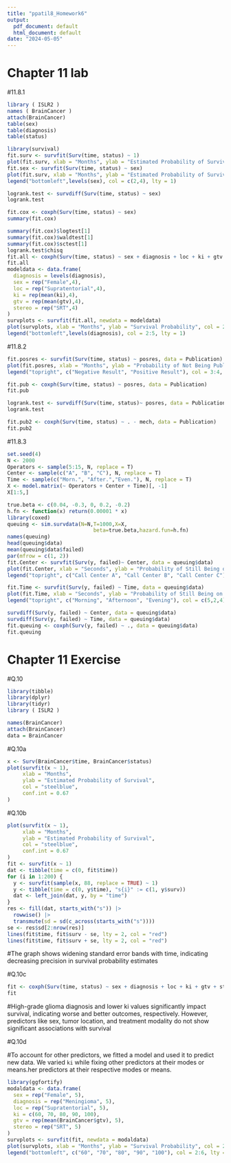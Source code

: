 ---
title: "ppatil8_Homework6"
output:
  pdf_document: default
  html_document: default
date: "2024-05-05"
---
# Chapter 11 lab

#11.8.1

```{r}

library ( ISLR2 )
names ( BrainCancer )
attach(BrainCancer)
table(sex)
table(diagnosis)
table(status)

library(survival)
fit.surv <- survfit(Surv(time, status) ~ 1)
plot(fit.surv, xlab = "Months", ylab = "Estimated Probability of Survival")
fit.sex <- survfit(Surv(time, status) ~ sex)
plot(fit.surv, xlab = "Months", ylab = "Estimated Probability of Survival", col = c(2, 4))
legend("bottomleft",levels(sex), col = c(2,4), lty = 1)

logrank.test <- survdiff(Surv(time, status) ~ sex)
logrank.test

fit.cox <- coxph(Surv(time, status) ~ sex)
summary(fit.cox)

summary(fit.cox)$logtest[1]
summary(fit.cox)$waldtest[1]
summary(fit.cox)$sctest[1]
logrank.test$chisq
fit.all <- coxph(Surv(time, status) ~ sex + diagnosis + loc + ki + gtv + stereo)
fit.all
modeldata <- data.frame(
  diagnosis = levels(diagnosis),
  sex = rep("Female",4),
  loc = rep("Supratentorial",4),
  ki = rep(mean(ki),4),
  gtv = rep(mean(gtv),4),
  stereo = rep("SRT",4)
)
survplots <- survfit(fit.all, newdata = modeldata)
plot(survplots, xlab = "Months", ylab = "Survival Probability", col = 2:5)
legend("bottomleft",levels(diagnosis), col = 2:5, lty = 1)
```
#11.8.2
```{r}
fit.posres <- survfit(Surv(time, status) ~ posres, data = Publication)
plot(fit.posres, xlab = "Months", ylab = "Probability of Not Being Published", col = 3:4)
legend("topright", c("Negative Result", "Positive Result"), col = 3:4, lty = 1)

fit.pub <- coxph(Surv(time, status) ~ posres, data = Publication)
fit.pub

logrank.test <- survdiff(Surv(time, status)~ posres, data = Publication)
logrank.test

fit.pub2 <- coxph(Surv(time, status) ~ . - mech, data = Publication)
fit.pub2
```

#11.8.3

```{r}

set.seed(4)
N <- 2000
Operators <- sample(5:15, N, replace = T)
Center <- sample(c("A", "B", "C"), N, replace = T)
Time <- sample(c("Morn.", "After.","Even."), N, replace = T)
X <- model.matrix(~ Operators + Center + Time)[, -1]
X[1:5,]

true.beta <- c(0.04, -0.3, 0, 0.2, -0.2)
h.fn <- function(x) return(0.00001 * x)
library(coxed)
queuing <- sim.survdata(N=N,T=1000,X=X,
                            beta=true.beta,hazard.fun=h.fn)
names(queuing)
head(queuing$data)
mean(queuing$data$failed)
par(mfrow = c(1, 2))
fit.Center <- survfit(Surv(y, failed)~ Center, data = queuing$data)
plot(fit.Center, xlab = "Seconds", ylab = "Probability of Still Being on Hold", col = c(2, 4, 5))
legend("topright", c("Call Center A", "Call Center B", "Call Center C"), col = c(2,4,5), lty =1)

fit.Time <- survfit(Surv(y, failed) ~ Time, data = queuing$data)
plot(fit.Time, xlab = "Seconds", ylab = "Probability of Still Being on Hold", col = c(2,4,5))
legend("topright", c("Morning", "Afternoon", "Evening"), col = c(5,2,4), lty =1)

survdiff(Surv(y, failed) ~ Center, data = queuing$data)
survdiff(Surv(y, failed) ~ Time, data = queuing$data)
fit.queuing <- coxph(Surv(y, failed) ~ ., data = queuing$data)
fit.queuing
```

# Chapter 11 Exercise

#Q.10

```{r}
library(tibble)
library(dplyr)
library(tidyr)
library ( ISLR2 )

names(BrainCancer)
attach(BrainCancer)
data = BrainCancer
```

#Q.10a

```{r}
x <- Surv(BrainCancer$time, BrainCancer$status)
plot(survfit(x ~ 1),
     xlab = "Months",
     ylab = "Estimated Probability of Survival",
     col = "steelblue",
     conf.int = 0.67
)
```

#Q.10b

```{r}
plot(survfit(x ~ 1),
     xlab = "Months",
     ylab = "Estimated Probability of Survival",
     col = "steelblue",
     conf.int = 0.67
)
fit <- survfit(x ~ 1)
dat <- tibble(time = c(0, fit$time))
for (i in 1:200) {
  y <- survfit(sample(x, 88, replace = TRUE) ~ 1)
  y <- tibble(time = c(0, y$time), "s{i}" := c(1, y$surv))
  dat <- left_join(dat, y, by = "time")
}
res <- fill(dat, starts_with("s")) |>
  rowwise() |>
  transmute(sd = sd(c_across(starts_with("s"))))
se <- res$sd[2:nrow(res)]
lines(fit$time, fit$surv - se, lty = 2, col = "red")
lines(fit$time, fit$surv + se, lty = 2, col = "red")
```

#The graph shows widening standard error bands with time, indicating decreasing precision in survival probability estimates

#Q.10c

```{r}

fit <- coxph(Surv(time, status) ~ sex + diagnosis + loc + ki + gtv + stereo, data = BrainCancer)
fit
```

#High-grade glioma diagnosis and lower ki values significantly impact survival, indicating worse and better outcomes, respectively. However, predictors like sex, tumor location, and treatment modality do not show significant associations with survival

#Q.10d

#To account for other predictors, we fitted a model and used it to predict new data. We varied `ki` while fixing other predictors at their modes or means.her predictors at their respective modes or means.

```{r}

library(ggfortify)
modaldata <- data.frame(
  sex = rep("Female", 5),
  diagnosis = rep("Meningioma", 5),
  loc = rep("Supratentorial", 5),
  ki = c(60, 70, 80, 90, 100),
  gtv = rep(mean(BrainCancer$gtv), 5),
  stereo = rep("SRT", 5)
)
survplots <- survfit(fit, newdata = modaldata)
plot(survplots, xlab = "Months", ylab = "Survival Probability", col = 2:6)
legend("bottomleft", c("60", "70", "80", "90", "100"), col = 2:6, lty = 1)

```